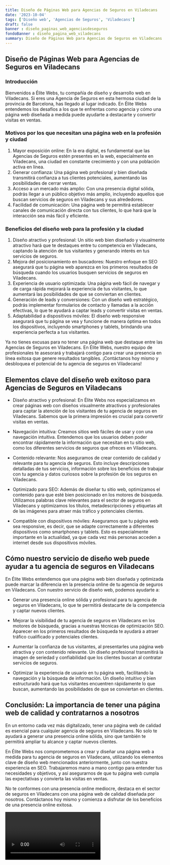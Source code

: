 ```yaml
---
title: Diseño de Páginas Web para Agencias de Seguros en Viladecans
date: '2023-10-04'
tags: ['Diseño web', 'Agencias de Seguros', 'Viladecans']
draft: false
banner : diseño_paginas_web_agenciasdeseguros
fondoBanner : diseño_pagina_web_viladecans
summary: Diseño de Páginas Web para Agencias de Seguros en Viladecans
---
```


## Diseño de Páginas Web para Agencias de Seguros en Viladecans

### Introducción
Bienvenidos a Élite Webs, tu compañía de diseño y desarrollo web en Viladecans. Si eres una Agencia de Seguros en esta hermosa ciudad de la provincia de Barcelona, has llegado al lugar indicado. En Élite Webs entendemos los desafíos a los que te enfrentas como agencia y cómo una página web diseñada a medida puede ayudarte a destacarte y convertir visitas en ventas.

### Motivos por los que necesitan una página web en la profesión y ciudad
1. Mayor exposición online: En la era digital, es fundamental que las Agencias de Seguros estén presentes en la web, especialmente en Viladecans, una ciudad en constante crecimiento y con una población activa en línea.
2. Generar confianza: Una página web profesional y bien diseñada transmitirá confianza a tus clientes potenciales, aumentando las posibilidades de cerrar ventas.
3. Acceso a un mercado más amplio: Con una presencia digital sólida, podrás llegar a un público objetivo más amplio, incluyendo aquellos que buscan servicios de seguros en Viladecans y sus alrededores.
4. Facilidad de comunicación: Una página web te permitirá establecer canales de comunicación directa con tus clientes, lo que hará que la interacción sea más fácil y eficiente.

### Beneficios del diseño web para la profesión y la ciudad
1. Diseño atractivo y profesional: Un sitio web bien diseñado y visualmente atractivo hará que te destaques entre tu competencia en Viladecans, captando la atención de tus visitantes y generando interés en tus servicios de seguros.
2. Mejora del posicionamiento en buscadores: Nuestro enfoque en SEO asegurará que tu página web aparezca en los primeros resultados de búsqueda cuando los usuarios busquen servicios de seguros en Viladecans.
3. Experiencia de usuario optimizada: Una página web fácil de navegar y de carga rápida mejorará la experiencia de tus visitantes, lo que aumentará las posibilidades de que se conviertan en clientes.
4. Generación de leads y conversiones: Con un diseño web estratégico, podrás implementar formularios de contacto y llamadas a la acción efectivas, lo que te ayudará a captar leads y convertir visitas en ventas.
5. Adaptabilidad a dispositivos móviles: El diseño web responsive asegurará que tu página se vea y funcione de manera óptima en todos los dispositivos, incluyendo smartphones y tablets, brindando una experiencia perfecta a tus visitantes.

Ya no tienes excusas para no tener una página web que destaque entre las Agencias de Seguros en Viladecans. En Élite Webs, nuestro equipo de profesionales te asesorará y trabajará contigo para crear una presencia en línea exitosa que genere resultados tangibles. ¡Contáctanos hoy mismo y desbloquea el potencial de tu agencia de seguros en Viladecans!

<GifSeo />

<Cta />

## Elementos clave del diseño web exitoso para Agencias de Seguros en Viladecans

- Diseño atractivo y profesional: En Élite Webs nos especializamos en crear páginas web con diseños visualmente atractivos y profesionales para captar la atención de los visitantes de tu agencia de seguros en Viladecans. Sabemos que la primera impresión es crucial para convertir visitas en ventas.

- Navegación intuitiva: Creamos sitios web fáciles de usar y con una navegación intuitiva. Entendemos que los usuarios deben poder encontrar rápidamente la información que necesitan en tu sitio web, como los diferentes servicios de seguros que ofreces en Viladecans.

- Contenido relevante: Nos aseguramos de crear contenido de calidad y relevante para tu agencia de seguros. Esto incluye descripciones detalladas de tus servicios, información sobre los beneficios de trabajar con tu agencia y datos curiosos sobre la profesión de los seguros en Viladecans.

- Optimizado para SEO: Además de diseñar tu sitio web, optimizamos el contenido para que esté bien posicionado en los motores de búsqueda. Utilizamos palabras clave relevantes para el sector de seguros en Viladecans y optimizamos los títulos, metadescripciones y etiquetas alt de las imágenes para atraer más tráfico y potenciales clientes.

- Compatible con dispositivos móviles: Aseguramos que tu página web sea responsive, es decir, que se adapte correctamente a diferentes dispositivos como smartphones y tablets. Esto es especialmente importante en la actualidad, ya que cada vez más personas acceden a internet desde sus dispositivos móviles.

## Cómo nuestro servicio de diseño web puede ayudar a tu agencia de seguros en Viladecans

En Élite Webs entendemos que una página web bien diseñada y optimizada puede marcar la diferencia en la presencia online de tu agencia de seguros en Viladecans. Con nuestro servicio de diseño web, podemos ayudarte a:

- Generar una presencia online sólida y profesional para tu agencia de seguros en Viladecans, lo que te permitirá destacarte de la competencia y captar nuevos clientes.

- Mejorar la visibilidad de tu agencia de seguros en Viladecans en los motores de búsqueda, gracias a nuestras técnicas de optimización SEO. Aparecer en los primeros resultados de búsqueda te ayudará a atraer tráfico cualificado y potenciales clientes.

- Aumentar la confianza de tus visitantes, al presentarles una página web atractiva y con contenido relevante. Un diseño profesional transmitirá la imagen de seriedad y confiabilidad que los clientes buscan al contratar servicios de seguros.

- Optimizar la experiencia de usuario en tu página web, facilitando la navegación y la búsqueda de información. Un diseño intuitivo y bien estructurado hará que tus visitantes encuentren rápidamente lo que buscan, aumentando las posibilidades de que se conviertan en clientes.

## Conclusión: La importancia de tener una página web de calidad y contratarnos a nosotros

En un entorno cada vez más digitalizado, tener una página web de calidad es esencial para cualquier agencia de seguros en Viladecans. No solo te ayudará a generar una presencia online sólida, sino que también te permitirá ampliar tu alcance y captar nuevos clientes.

En Élite Webs nos comprometemos a crear y diseñar una página web a medida para tu agencia de seguros en Viladecans, utilizando los elementos clave de diseño web mencionados anteriormente, junto con nuestra experiencia en SEO. Trabajaremos mano a mano contigo para entender tus necesidades y objetivos, y así asegurarnos de que tu página web cumpla las expectativas y convierta las visitas en ventas.

No te conformes con una presencia online mediocre, destaca en el sector de seguros en Viladecans con una página web de calidad diseñada por nosotros. Contáctanos hoy mismo y comienza a disfrutar de los beneficios de una presencia online exitosa.

<Video />

<CtaBot job='Agencias de Seguros' city='Viladecans'/>

<Gmaps query='Viladecans+españa+maps' />